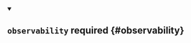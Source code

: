 


<details className="config-field" data-expandable="true" open>
<summary>

## `observability` <span className="config-field-required" data-required="false">required</span> <span className="config-field-type"></span> <span className="config-field-default"></span> <span className="config-field-enum"></span> {#observability}



</summary>

<PartialObservabilityreference />


</details>
